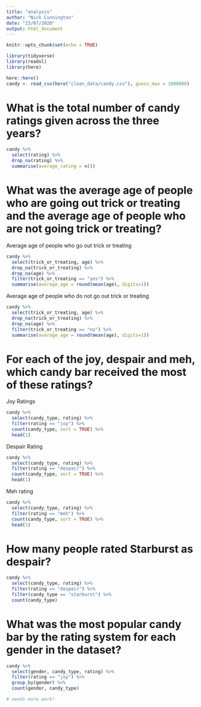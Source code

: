 ```yaml
---
title: "analysis"
author: "Nick Cunnington"
date: "23/07/2020"
output: html_document
---
```


```r
knitr::opts_chunk$set(echo = TRUE)
```

```r
library(tidyverse)
library(readxl)
library(here)
```

```r
here::here()
candy <- read_csv(here("clean_data/candy.csv"), guess_max = 1000000)
```



# What is the total number of candy ratings given across the three years?

```r
candy %>%
  select(rating) %>%
  drop_na(rating) %>%
  summarise(average_rating = n())
```


# What was the average age of people who are going out trick or treating and the average age of people who are not going trick or treating?

Average age of people who go out trick or treating
```r
candy %>%
  select(trick_or_treating, age) %>%
  drop_na(trick_or_treating) %>%
  drop_na(age) %>%
  filter(trick_or_treating == "yes") %>%
  summarise(average_age = round(mean(age), digits=1))
```

Average age of people who do not go out trick or treating
```r
candy %>%
  select(trick_or_treating, age) %>%
  drop_na(trick_or_treating) %>%
  drop_na(age) %>%
  filter(trick_or_treating == "no") %>%
  summarise(average_age = round(mean(age), digits=1))

```

# For each of the joy, despair and meh, which candy bar received the most of these ratings?

Joy Ratings
```r
candy %>%
  select(candy_type, rating) %>%
  filter(rating == "joy") %>%
  count(candy_type, sort = TRUE) %>%
  head(1)
```


Despair Rating
```r
candy %>%
  select(candy_type, rating) %>%
  filter(rating == "despair") %>%
  count(candy_type, sort = TRUE) %>%
  head(1)
```

Meh rating
```r
candy %>%
  select(candy_type, rating) %>%
  filter(rating == "meh") %>%
  count(candy_type, sort = TRUE) %>%
  head(1)
```


# How many people rated Starburst as despair?

```r
candy %>%
  select(candy_type, rating) %>%
  filter(rating == "despair") %>%
  filter(candy_type == "starburst") %>%
  count(candy_type)
```


# What was the most popular candy bar by the rating system for each gender in the dataset?

```r
candy %>%
  select(gender, candy_type, rating) %>%
  filter(rating == "joy") %>%
  group_by(gender) %>%
  count(gender, candy_type)

# needs more work!
```



